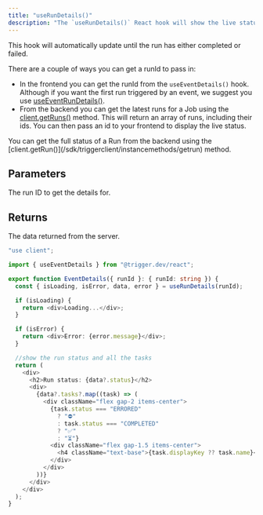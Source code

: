 ```yaml
---
title: "useRunDetails()"
description: "The `useRunDetails()` React hook will show the live status of run."
---
```


This hook will automatically update until the run has either completed or failed.

There are a couple of ways you can get a runId to pass in:

- In the frontend you can get the runId from the `useEventDetails()` hook. Although if you want the first run triggered by an event, we suggest you use [useEventRunDetails()](/sdk/react/useeventrundetails).
- From the backend you can get the latest runs for a Job using the [client.getRuns()](/sdk/triggerclient/instancemethods/getruns) method. This will return an array of runs, including their ids. You can then pass an id to your frontend to display the live status.

<Note>
  You can get the full status of a Run from the backend using the
  [client.getRun()](/sdk/triggerclient/instancemethods/getrun) method.
</Note>

<Snippet file="react-query-note.mdx" />

## Parameters

<ResponseField name="runId" type="string | undefined" required>
  The run ID to get the details for.
</ResponseField>
<Snippet file="run-detail-hook-options.mdx" />

## Returns

<ResponseField name="data" type="object | undefined">
  The data returned from the server.
  <Expandable title="properties" defaultOpen>
    <Snippet file="run-object-detailed.mdx" />
  </Expandable>
</ResponseField>
<Snippet file="react-query-return.mdx" />

<RequestExample>

```typescript components/EventDetails.tsx
"use client";

import { useEventDetails } from "@trigger.dev/react";

export function EventDetails({ runId }: { runId: string }) {
  const { isLoading, isError, data, error } = useRunDetails(runId);

  if (isLoading) {
    return <div>Loading...</div>;
  }

  if (isError) {
    return <div>Error: {error.message}</div>;
  }

  //show the run status and all the tasks
  return (
    <div>
      <h2>Run status: {data?.status}</h2>
      <div>
        {data?.tasks?.map((task) => (
          <div className="flex gap-2 items-center">
            {task.status === "ERRORED"
              ? "⛔️"
              : task.status === "COMPLETED"
              ? "✅"
              : "⏳"}
            <div className="flex gap-1.5 items-center">
              <h4 className="text-base">{task.displayKey ?? task.name}</h4>
            </div>
          </div>
        ))}
      </div>
    </div>
  );
}
```

</RequestExample>
